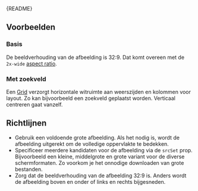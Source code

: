 
<Meta of={HeroImageStories} />

<Markdown>{README}</Markdown>

## Voorbeelden

### Basis

De beeldverhouding van de afbeelding is 32:9.
Dat komt overeen met de `2x-wide` [aspect ratio](?path=/docs/react_layout-aspect-ratio--docs).

<Primary />

### Met zoekveld

Een [Grid](?path=/docs/react_layout-grid--docs) verzorgt horizontale witruimte aan weerszijden en kolommen voor layout.
Zo kan bijvoorbeeld een zoekveld geplaatst worden.
Verticaal centreren gaat vanzelf.

<Canvas of={HeroImageStories.WithSearchField} />

## Richtlijnen

- Gebruik een voldoende grote afbeelding.
  Als het nodig is, wordt de afbeelding uitgerekt om de volledige oppervlakte te bedekken.
- Specificeer meerdere kandidaten voor de afbeelding via de `srcSet` prop.
  Bijvoorbeeld een kleine, middelgrote en grote variant voor de diverse schermformaten.
  Zo voorkom je het onnodige downloaden van grote bestanden.
- Zorg dat de beeldverhouding van de afbeelding 32:9 is.
  Anders wordt de afbeelding boven en onder of links en rechts bijgesneden.
